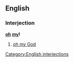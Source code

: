 ==English==

===Interjection===
'''[[oh]] [[my]]!'''

# {{idiom}} {{euphemism}} {{dated|US|Canada}} [[oh my God]]

[[Category:English interjections]]
